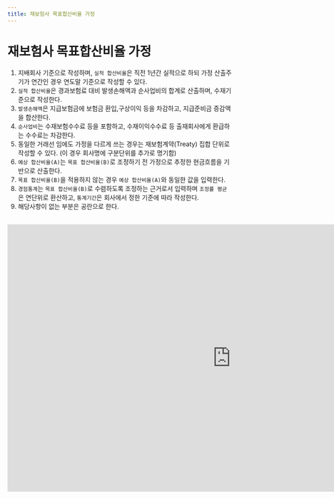 ```yaml
---
title: 재보험사 목표합산비율 가정
---
```

# 재보험사 목표합산비율 가정

<Accordion multiple activeIndex={[]}>
<AccordionTab header="[작성 요령]">

1. 지배회사 기준으로 작성하며, `실적 합산비율`은 직전 1년간 실적으로 하되 가정 산출주기가 연간인 경우 연도말 기준으로 작성할 수 있다.
2. `실적 합산비율`은 경과보험료 대비 발생손해액과 순사업비의 합계로 산출하며, 수재기준으로 작성한다.
3. `발생손해액`은 지급보험금에 보험금 환입,구상이익 등을 차감하고, 지급준비금 증감액을 합산한다.
4. `순사업비`는 수재보험수수료 등을 포함하고, 수재이익수수료 등 출재회사에게 환급하는 수수료는 차감한다.
5. 동일한 거래선 임에도 가정을 다르게 쓰는 경우는 재보험계약(Treaty) 집합 단위로 작성할 수 있다. (이 경우 회사명에 구분단위를 추가로 명기함)
6. `예상 합산비율(A)`는 `목표 합산비율(B)`로 조정하기 전 가정으로 추정한 현금흐름을 기반으로 산출한다.
7. `목표 합산비율(B)`을 적용하지 않는 경우 `예상 합산비율(A)`와 동일한 값을 입력한다.
8. `경험통계`는 `목표 합산비율(B)`로 수렴하도록 조정하는 근거로서 입력하며 `조정률 평균`은 연단위로 환산하고, `통계기간`은 회사에서 정한 기준에 따라 작성한다.
9. 해당사항이 없는 부분은 공란으로 한다.

</AccordionTab>
</Accordion>

<br/>

<iframe width="1000" height="600" frameBorder="0" scrolling="no"
src="https://onedrive.live.com/embed?resid=AB5F66CE0CF8D024%2116554&authkey=%21ACzRWZavyE-79hc&em=2
&AllowTyping=True
&wdAllowInteractivity=False&ActiveCell='1-19'!B11&Item='1-19'!A7:M28
&wdHideGridlines=True
&wdDownloadButton=False
&waccluster=PSG3">
</iframe>
